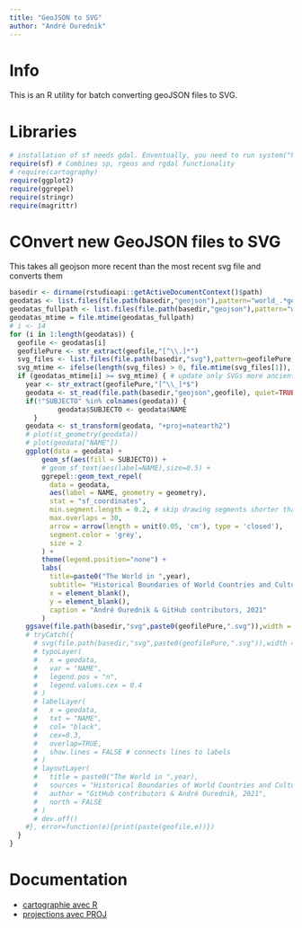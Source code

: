 ```yaml
---
title: "GeoJSON to SVG"
author: "André Ourednik"
---
```


# Info

This is an R utility for batch converting geoJSON files to SVG.

# Libraries

```r
# installation of sf needs gdal. Enventually, you need to run system("hombrew install gdal") before. 
require(sf) # Combines sp, rgeos and rgdal functionality
# require(cartography)
require(ggplot2)
require(ggrepel)
require(stringr)
require(magrittr)
```

# COnvert new GeoJSON files to SVG

This takes all geojson more recent than the most recent svg file and converts them

```r
basedir <- dirname(rstudioapi::getActiveDocumentContext()$path)
geodatas <- list.files(file.path(basedir,"geojson"),pattern="world_.*geojson") 
geodatas_fullpath <- list.files(file.path(basedir,"geojson"),pattern="world_.*geojson",full.names = TRUE) 
geodatas_mtime = file.mtime(geodatas_fullpath)
# i <- 14
for (i in 1:length(geodatas)) {
  geofile <- geodatas[i]
  geofilePure <- str_extract(geofile,"[^\\.]*")
  svg_files <- list.files(file.path(basedir,"svg"),pattern=geofilePure,full.names = TRUE)
  svg_mtime <- ifelse(length(svg_files) > 0, file.mtime(svg_files[1]), as.Date("2021-09-01") %>% as.POSIXct()) 
  if (geodatas_mtime[i] >= svg_mtime) { # update only SVGs more ancient than the current GeoJSON file
    year <- str_extract(geofilePure,"[^\\_]*$")
    geodata <- st_read(file.path(basedir,"geojson",geofile), quiet=TRUE)
    if(!"SUBJECTO" %in% colnames(geodata)) {
			geodata$SUBJECTO <- geodata$NAME
	  }
    geodata <- st_transform(geodata, "+proj=natearth2")
    # plot(st_geometry(geodata))
    # plot(geodata["NAME"])
    ggplot(data = geodata) + 
        geom_sf(aes(fill = SUBJECTO)) +
        # geom_sf_text(aes(label=NAME),size=0.5) +
        ggrepel::geom_text_repel(
          data = geodata,
          aes(label = NAME, geometry = geometry),
          stat = "sf_coordinates",
          min.segment.length = 0.2, # skip drawing segments shorter than this
          max.overlaps = 30,
          arrow = arrow(length = unit(0.05, 'cm'), type = 'closed'),
          segment.color = 'grey',
          size = 2
        ) +
        theme(legend.position="none") +
        labs(
          title=paste0("The World in ",year),
          subtitle= "Historical Boundaries of World Countries and Cultural Regions. (work in progress) https://github.com/aourednik/historical-basemaps",
          x = element_blank(), 
          y = element_blank(),
          caption = "André Ourednik & GitHub contributors, 2021"
        )
    ggsave(file.path(basedir,"svg",paste0(geofilePure,".svg")),width = 30, height=20) # needs svglite
    # tryCatch({
      # svg(file.path(basedir,"svg",paste0(geofilePure,".svg")),width = 30, 20)
      # typoLayer(
      #   x = geodata,
      #   var = "NAME",
      #   legend.pos = "n",
      #   legend.values.cex = 0.4
      # )
      # labelLayer(
      #   x = geodata, 
      #   txt = "NAME", 
      #   col= "black",
      #   cex=0.3,
      #   overlap=TRUE,
      #   show.lines = FALSE # connects lines to labels
      # )
      # layoutLayer(
      #   title = paste0("The World in ",year), 
      #   sources = "Historical Boundaries of World Countries and Cultural Regions. https://github.com/aourednik/historical-basemaps", 
      #   author = "GitHub contributors & André Ourednik, 2021",
      #   north = FALSE
      # )
      # dev.off()
    #}, error=function(e){print(paste(geofile,e))})
  }
}
```


# Documentation

* [cartographie avec R](https://rcarto.github.io/carto_avec_r/)
* [projections avec PROJ](https://proj.org/operations/projections/)
